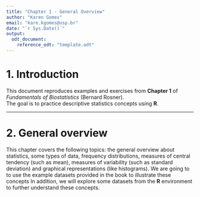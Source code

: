```yaml
---
title: "Chapter 1 - General Overview"
author: "Karen Gomes"
email: "kare.kgomes@usp.br"
date: "`r Sys.Date()`"
output:
  odt_document:
    reference_odt: "template.odt"
---
```


# 1. Introduction
This document reproduces examples and exercises from **Chapter 1** of *Fundamentals of Biostatistics* (Bernard Rosner).  
The goal is to practice descriptive statistics concepts using **R**.

---
  
# 2. General overview
This chapter covers the following topics: the general overview about statistics, some types of data, 
frequency distributions, measures of central tendency (such as mean), measures of variability (such as standard deviation) and graphical representations (like histograms).
We are going to to use the example datasets provided in the book to illustrate these concepts
In addition, we will explore some datasets from the **R** environment to further understand these concepts.
